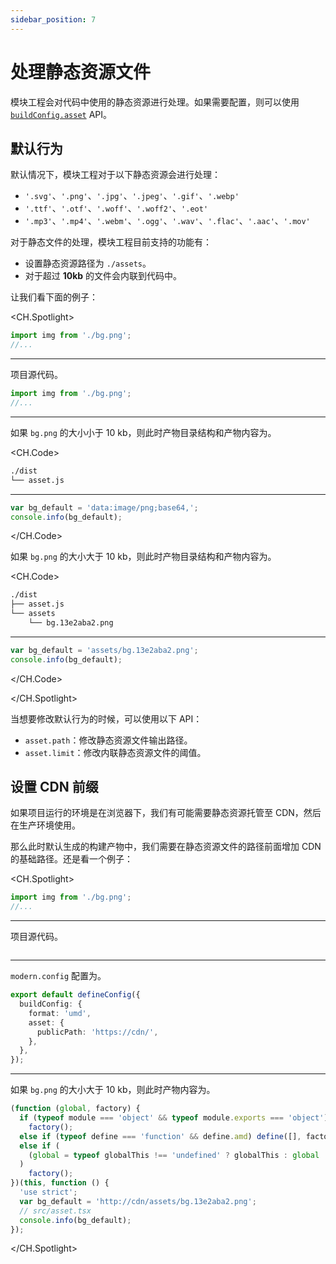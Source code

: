 ```yaml
---
sidebar_position: 7
---
```


# 处理静态资源文件

模块工程会对代码中使用的静态资源进行处理。如果需要配置，则可以使用 [`buildConfig.asset`](/api/config/build-config#asset) API。

## 默认行为

默认情况下，模块工程对于以下静态资源会进行处理：

- `'.svg'`、`'.png'`、`'.jpg'`、`'.jpeg'`、`'.gif'`、`'.webp'`
- `'.ttf'`、`'.otf'`、`'.woff'`、`'.woff2'`、`'.eot'`
- `'.mp3'`、`'.mp4'`、`'.webm'`、`'.ogg'`、`'.wav'`、`'.flac'`、`'.aac'`、`'.mov'`

对于静态文件的处理，模块工程目前支持的功能有：

- 设置静态资源路径为 `./assets`。
- 对于超过 **10kb** 的文件会内联到代码中。

让我们看下面的例子：

<CH.Spotlight>

```ts ./src/asset.ts
import img from './bg.png';
//...
```

---

项目源代码。

```ts ./src/asset.ts
import img from './bg.png';
//...
```

---

如果 `bg.png` 的大小小于 10 kb，则此时产物目录结构和产物内容为。

<CH.Code>

```bash
./dist
└── asset.js
```

---

```js ./dist/asset.js
var bg_default = 'data:image/png;base64,';
console.info(bg_default);
```

</CH.Code>

如果 `bg.png` 的大小大于 10 kb，则此时产物目录结构和产物内容为。

<CH.Code>

```bash
./dist
├── asset.js
└── assets
    └── bg.13e2aba2.png
```

---

```js ./dist/asset.js
var bg_default = 'assets/bg.13e2aba2.png';
console.info(bg_default);
```

</CH.Code>

</CH.Spotlight>

当想要修改默认行为的时候，可以使用以下 API：

- `asset.path`：修改静态资源文件输出路径。
- `asset.limit`：修改内联静态资源文件的阈值。

## 设置 CDN 前缀

如果项目运行的环境是在浏览器下，我们有可能需要静态资源托管至 CDN，然后在生产环境使用。

那么此时默认生成的构建产物中，我们需要在静态资源文件的路径前面增加 CDN 的基础路径。还是看一个例子：

<CH.Spotlight>

```ts ./src/asset.ts
import img from './bg.png';
//...
```

---

项目源代码。

```ts ./src/asset.ts

```

---

`modern.config` 配置为。

```ts ./modern.config.ts
export default defineConfig({
  buildConfig: {
    format: 'umd',
    asset: {
      publicPath: 'https://cdn/',
    },
  },
});
```

---

如果 `bg.png` 的大小大于 10 kb，则此时产物内容为。

```js ./dist/asset.js focus=7:7
(function (global, factory) {
  if (typeof module === 'object' && typeof module.exports === 'object')
    factory();
  else if (typeof define === 'function' && define.amd) define([], factory);
  else if (
    (global = typeof globalThis !== 'undefined' ? globalThis : global || self)
  )
    factory();
})(this, function () {
  'use strict';
  var bg_default = 'http://cdn/assets/bg.13e2aba2.png';
  // src/asset.tsx
  console.info(bg_default);
});
```

</CH.Spotlight>
